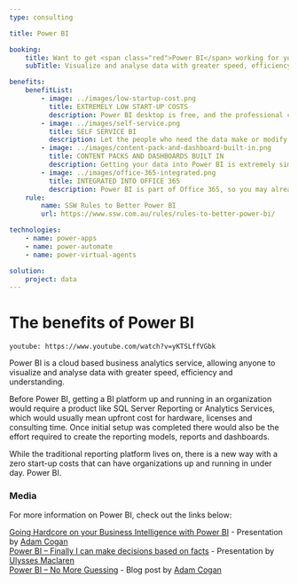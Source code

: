 ```yaml
---
type: consulting

title: Power BI

booking:
    title: Want to get <span class="red">Power BI</span> working for you?
    subTitle: Visualize and analyse data with greater speed, efficiency and understanding

benefits:
    benefitList:
        - image: ../images/low-startup-cost.png
          title: EXTREMELY LOW START-UP COSTS
          description: Power BI desktop is free, and the professional cloud version is only $10 per month
        - image: ../images/self-service.png
          title: SELF SERVICE BI
          description: Let the people who need the data make or modify the reports on the fly
        - image: ../images/content-pack-and-dashboard-built-in.png
          title: CONTENT PACKS AND DASHBOARDS BUILT IN
          description: Getting your data into Power BI is extremely simple and most existing popular systems already have starting reports and dashboards out of the box
        - image: ../images/office-365-integrated.png
          title: INTEGRATED INTO OFFICE 365
          description: Power BI is part of Office 365, so you may already have licenses and not even know it
    rule:
        name: SSW Rules to Better Power BI
        url: https://www.ssw.com.au/rules/rules-to-better-power-bi/

technologies:
    - name: power-apps
    - name: power-automate
    - name: power-virtual-agents

solution:
    project: data
---
```


# The benefits of **Power BI**

`youtube: https://www.youtube.com/watch?v=yKTSLffVGbk`

Power BI is a cloud based business analytics service, allowing anyone to visualize and analyse data with greater speed, efficiency and understanding.

Before Power BI, getting a BI platform up and running in an organization would require a product like SQL Server Reporting or Analytics Services, which would usually mean upfront cost for hardware, licenses and consulting time. Once initial setup was completed there would also be the effort required to create the reporting models, reports and dashboards.

While the traditional reporting platform lives on, there is a new way with a zero start-up costs that can have organizations up and running in under day. Power BI.

### **Media**

For more information on Power BI, check out the links below:

[Going Hardcore on your Business Intelligence with Power BI](https://tv.ssw.com/going-hardcore-on-your-business-intelligence-with-power-bi-adam-cogan/) - Presentation by [Adam Cogan](https://www.ssw.com.au/people/adam-cogan)  
[Power BI – Finally I can make decisions based on facts](https://tv.ssw.com/power-bi-finally-can-make-decisions-based-facts-ulysses-maclaren/) - Presentation by [Ulysses Maclaren](https://www.ssw.com.au/people/uly)  
[Power BI – No More Guessing](https://adamcogan.com/2016/10/13/power-bi-no-more-guessing/) - Blog post by [Adam Cogan](https://www.ssw.com.au/people/adam-cogan)  
